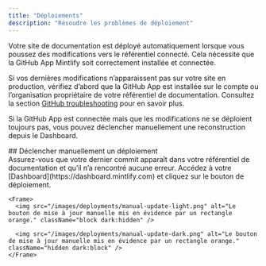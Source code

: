 ```yaml
---
title: "Déploiements"
description: "Résoudre les problèmes de déploiement"
---
```


Votre site de documentation est déployé automatiquement lorsque vous poussez des modifications vers le référentiel connecté. Cela nécessite que la GitHub App Mintlify soit correctement installée et connectée.

Si vos dernières modifications n’apparaissent pas sur votre site en production, vérifiez d’abord que la GitHub App est installée sur le compte ou l’organisation propriétaire de votre référentiel de documentation. Consultez la section [GitHub troubleshooting](/fr/deploy/github#troubleshooting) pour en savoir plus.

Si la GitHub App est connectée mais que les modifications ne se déploient toujours pas, vous pouvez déclencher manuellement une reconstruction depuis le Dashboard.

<div id="manually-triggering-a-deployment">
  ## Déclencher manuellement un déploiement
</div>

<Steps>
  <Step title="Vérifiez que votre dernier commit a été effectué avec succès.">
    Assurez-vous que votre dernier commit apparaît dans votre référentiel de documentation et qu’il n’a rencontré aucune erreur.
  </Step>

  <Step title="Déclenchez manuellement un déploiement.">
    Accédez à votre [Dashboard](https://dashboard.mintlify.com) et cliquez sur le bouton de déploiement.

    <Frame>
      <img src="/images/deployments/manual-update-light.png" alt="Le bouton de mise à jour manuelle mis en évidence par un rectangle orange." className="block dark:hidden" />

      <img src="/images/deployments/manual-update-dark.png" alt="Le bouton de mise à jour manuelle mis en évidence par un rectangle orange." className="hidden dark:block" />
    </Frame>
  </Step>
</Steps>